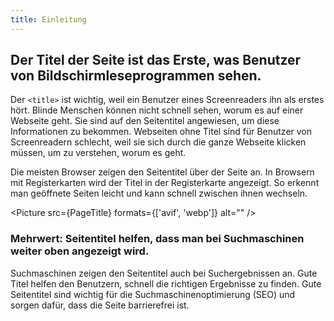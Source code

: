 ```yaml
---
title: Einleitung
---
```




## Der Titel der Seite ist das Erste, was Benutzer von Bildschirmleseprogrammen sehen.

Der `<title>` ist wichtig, weil ein Benutzer eines Screenreaders ihn als erstes hört. Blinde Menschen können nicht schnell
sehen, worum es auf einer Webseite geht. Sie sind auf den Seitentitel angewiesen, um diese Informationen zu bekommen.
Webseiten ohne Titel sind für Benutzer von Screenreadern schlecht, weil sie sich durch die ganze Webseite klicken müssen, um
zu verstehen, worum es geht.

<Aside type="tip" title="Ein gutes Beispiel ist: Die Webseite hat einen passenden Titel">
  Die meisten Browser zeigen den Seitentitel über der Seite an. In Browsern mit Registerkarten wird der Titel in der Registerkarte
  angezeigt. So erkennt man geöffnete Seiten leicht und kann schnell zwischen ihnen wechseln.

  <Picture src={PageTitle} formats={['avif', 'webp']} alt="" />

  ### Mehrwert: Seitentitel helfen, dass man bei Suchmaschinen weiter oben angezeigt wird.

  Suchmaschinen zeigen den Seitentitel auch bei Suchergebnissen an. Gute Titel helfen den Benutzern, schnell die richtigen
  Ergebnisse zu finden. Gute Seitentitel sind wichtig für die Suchmaschinenoptimierung (SEO) und sorgen dafür, dass die Seite
  barrierefrei ist.
</Aside>
